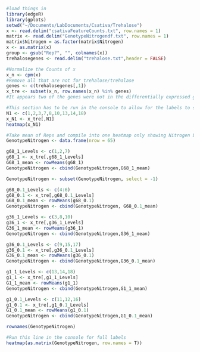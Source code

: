 ```r
#load things in
library(edgeR)
library(gplots)
setwd("~/Documents/LabDocuments/Csativa/Trehalose")
x <- read.delim("csativaFeatureCounts.txt", row.names = 1)
matrix <- read.delim("GenotypeNitrogendf.txt", row.names = 1)
matrix$Nitrogen = as.factor(matrix$Nitrogen)
x <- as.matrix(x)
group <- gsub("Rep?", "", colnames(x))
trehalosegenes <- read.delim("trehalose.txt",header = FALSE)
```

```r
#Normalize the Counts of x
x_n <- cpm(x)
#Remove all that are not for trehalose/trehalase
genes <- c(trehalosegenes[,1])
x_tre <- subset(x_n, row.names(x_n) %in% genes)
#It appears two of the genes were not in the differentially expressed genes
```

```r
#This section has to be run in the console to allow for the labels to show fully on the plot
N1 <- c(1,2,3,7,8,10,13,14,18)
x_N1 <- x_tre[,N1]
heatmap(x_N1)
```

```r
#Take mean of Reps and compile into one heatmap only showing Nitrogen Levels
GenotypeNitrogen <- data.frame(nrow = 65) 

g68_1_Levels <- c(1,2,7)
g68_1 <- x_tre[,g68_1_Levels]
G68_1_mean <- rowMeans(g68_1)
GenotypeNitrogen <- cbind(GenotypeNitrogen,G68_1_mean)

GenotypeNitrogen <- subset(GenotypeNitrogen, select = -1)

g68_0.1_Levels <- c(4:6)
g68_0.1 <- x_tre[,g68_0.1_Levels]
G68_0.1_mean <- rowMeans(g68_0.1)
GenotypeNitrogen <- cbind(GenotypeNitrogen, G68_0.1_mean)

g36_1_Levels <- c(3,8,10)
g36_1 <- x_tre[,g36_1_Levels]
G36_1_mean <- rowMeans(g36_1)
GenotypeNitrogen <- cbind(GenotypeNitrogen,G36_1_mean)

g36_0.1_Levels <- c(9,15,17)
g36_0.1 <- x_tre[,g36_0.1_Levels]
G36_0.1_mean <- rowMeans(g36_0.1)
GenotypeNitrogen <- cbind(GenotypeNitrogen,G36_0.1_mean)

g1_1_Levels <- c(13,14,18)
g1_1 <- x_tre[,g1_1_Levels]
G1_1_mean <- rowMeans(g1_1)
GenotypeNitrogen <- cbind(GenotypeNitrogen,G1_1_mean)

g1_0.1_Levels <- c(11,12,16)
g1_0.1 <- x_tre[,g1_0.1_Levels]
G1_0.1_mean <- rowMeans(g1_0.1)
GenotypeNitrogen <- cbind(GenotypeNitrogen,G1_0.1_mean)

rownames(GenotypeNitrogen)

#Run this line in the console for full labels
heatmap(as.matrix(GenotypeNitrogen, row.names = T))

```

